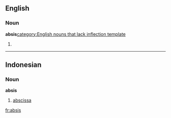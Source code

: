 ==English==

===Noun===
'''absis'''[[category:English nouns that lack inflection template]]

# {{alternative spelling of|apsis}}

----

==Indonesian==

===Noun===
'''absis'''

# [[abscissa]]

[[fr:absis]]